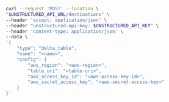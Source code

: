 ```bash REST (Create)
curl --request 'POST' --location \
"$UNSTRUCTURED_API_URL/destinations" \
--header 'accept: application/json' \
--header "unstructured-api-key: $UNSTRUCTURED_API_KEY" \
--header 'content-type: application/json' \
--data \
'{
    "type": "delta_table",
    "name": "<name>",
    "config": {
        "aws_region": "<aws-region>",
        "table_uri": "<table-uri>",
        "aws_access_key_id": "<aws-access-key-id>",
        "aws_secret_access_key": "<aws-secret-access-key>"
    }
}'
```